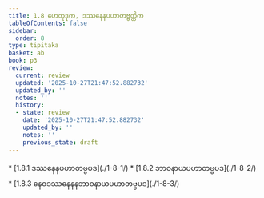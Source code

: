 ```yaml
---
title: 1.8 ဟေတုဒုက, ဒဿနေနပဟာတဗ္ဗတ္တိက
tableOfContents: false
sidebar:
  order: 8
type: tipitaka
basket: ab
book: p3
review:
  current: review
  updated: '2025-10-27T21:47:52.882732'
  updated_by: ''
  notes: ''
  history:
  - state: review
    date: '2025-10-27T21:47:52.882732'
    updated_by: ''
    notes: ''
    previous_state: draft
---
```



<ReviewStatus review={frontmatter.review} showDetails={true} />

<HypothesisAnnotation frontmatter={frontmatter} />

<DynamicBreadcrumb />



<TableOfContents book="p3" section="1.8">
* [1.8.1 ဒဿနေနပဟာတဗ္ဗပဒ](./1-8-1/)
* [1.8.2 ဘာဝနာယပဟာတဗ္ဗပဒ](./1-8-2/)
* [1.8.3 နေဝဒဿနေနနဘာဝနာယပဟာတဗ္ဗပဒ](./1-8-3/)
</TableOfContents>